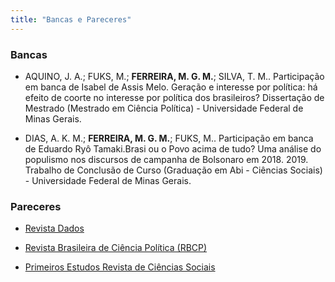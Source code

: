 ```yaml
---
title: "Bancas e Pareceres"
---
```



::: panel-tabset

### **Bancas**

* AQUINO, J. A.; FUKS, M.; **FERREIRA, M. G. M.**; SILVA, T. M.. Participação em banca de Isabel de Assis Melo. Geração e interesse por política: há efeito de coorte no interesse por política dos brasileiros? Dissertação de Mestrado (Mestrado em Ciência Política) - Universidade Federal de Minas Gerais.

* DIAS, A. K. M.; **FERREIRA, M. G. M.**; FUKS, M.. Participação em banca de Eduardo Ryô Tamaki.Brasi ou o Povo acima de tudo? Uma análise do populismo nos discursos de campanha de Bolsonaro em 2018. 2019. Trabalho de Conclusão de Curso (Graduação em Abi - Ciências Sociais) - Universidade Federal de Minas Gerais.


### **Pareceres**

* [Revista Dados](http://dados.iesp.uerj.br/)

* [Revista Brasileira de Ciência Política (RBCP)](https://www.scielo.br/j/rbcpol/)

* [Primeiros Estudos Revista de Ciências Sociais](https://www.revistas.usp.br/wp/revistas-de-a-z/primeiros-estudos-revista-de-graduacao-em-ciencias-sociais/)

:::
